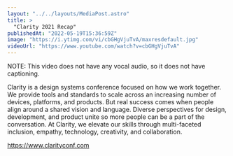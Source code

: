 ```yaml
---
layout: "../../layouts/MediaPost.astro"
title: >
  "Clarity 2021 Recap"
publishedAt: "2022-05-19T15:36:59Z"
image: "https://i.ytimg.com/vi/cbGHgVjuTvA/maxresdefault.jpg"
videoUrl: "https://www.youtube.com/watch?v=cbGHgVjuTvA"
---
```


NOTE: This video does not have any vocal audio, so it does not have captioning.

Clarity is a design systems conference focused on how we work together. We provide tools and standards to scale across an increasing number of devices, platforms, and products. But real success comes when people align around a shared vision and language. Diverse perspectives for design, development, and product unite so more people can be a part of the conversation. At Clarity, we elevate our skills through multi-faceted inclusion, empathy, technology, creativity, and collaboration.

https://www.clarityconf.com
